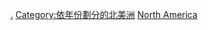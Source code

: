 [[Category:21世紀北美洲|.]]
[[Category:依年份劃分的北美洲|Category:依年份劃分的北美洲]]
[[Category:依大洲劃分的21世紀各年|North America]]